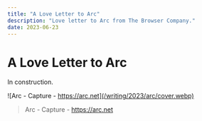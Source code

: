```yaml
---
title: "A Love Letter to Arc"
description: "Love letter to Arc from The Browser Company."
date: 2023-06-23
---
```


# A Love Letter to Arc

In construction.

![Arc - Capture - https://arc.net](/writing/2023/arc/cover.webp)

> <span className="font-serif">Arc - Capture - https://arc.net</span>
